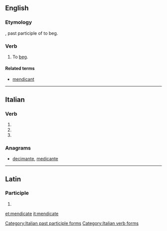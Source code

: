 ==English==

===Etymology===
{{etyl|la|en}} {{lena}} {{term|mendicatus}}, past participle of {{term|mendicare}} to beg.

===Verb===
{{en-verb|mendicat|ed}}

# {{context|ambitransitive|lang=en}} To [[beg]].
#: {{rfquotek|Johnson}}

====Related terms====
* [[mendicant]]

{{Webster 1913}}

----

==Italian==

===Verb===
{{head|it}}

# {{conjugation of|mendicare||2|p|pres|ind|lang=it}}
# {{conjugation of|mendicare||2|p|imp|lang=it}}
# {{feminine plural of|mendicato|lang=it}}

===Anagrams===
* [[decimante#Italian|decimante]], [[medicante#Italian|medicante]]
[[Category:Italian past participle forms]]
[[Category:Italian verb forms]]

----

==Latin==

===Participle===
{{la-part-form|mendīcāte}}

# {{inflection of|mendīcātus||voc|m|s|lang=la}}

[[et:mendicate]]
[[it:mendicate]]